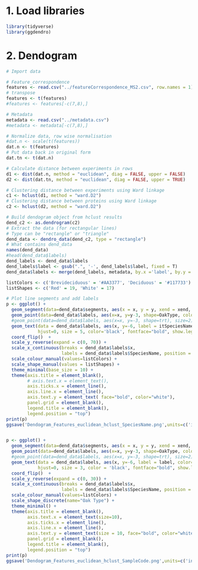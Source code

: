 

# 1. Load libraries

```r
library(tidyverse)
library(ggdendro)
```


# 2. Dendogram


```r
# Import data

# Feature_correspondence
features <- read.csv("../featureCorrespondence_MS2.csv", row.names = 1)
# transpose
features <- t(features)
#features <- features[-c(7,8),]

# Metadata
metadata <- read.csv("../metadata.csv")
#metadata <- metadata[-c(7,8),]

# Normalize data, row wise normalisation
#dat.n <- scale(t(features))
dat.n <- t(features)
# Put data back in original form
dat.tn <- t(dat.n)

# Calculate distance between experiments in rows
d1 <- dist(dat.n, method = "euclidean", diag = FALSE, upper = FALSE)
d2 <- dist(dat.tn, method = "euclidean", diag = FALSE, upper = TRUE)

# Clustering distance between experiments using Ward linkage
c1 <- hclust(d1, method = "ward.D2")
# Clustering distance between proteins using Ward linkage
c2 <- hclust(d2, method = "ward.D2")

# Build dendogram object from hclust results
dend_c2 <- as.dendrogram(c2)
# Extract the data (for rectangular lines)
# Type can be "rectangle" or "triangle"
dend_data <- dendro_data(dend_c2, type = "rectangle")
# What contains dend_data
names(dend_data)
#head(dend_data$labels)
dend_labels <- dend_data$labels
dend_labels$label <- gsub(".", '-', dend_labels$label, fixed = T)
dend_data$labels <- merge(dend_labels, metadata, by.x ='label', by.y = 'SampleCode')

listColors <- c('Brevideciduous' = '#AA3377', 'Deciduous' = '#117733')
listShapes <- c('Red' = 19, 'White' = 17)

# Plot line segments and add labels
p <- ggplot() + 
  geom_segment(data=dend_data$segments, aes(x = x, y = y, xend = xend, yend = yend)) +
  geom_point(data=dend_data$labels, aes(x=x, y=y-3, shape=OakType, color=LeafLife), size=4) + 
  #geom_point(data=dend_data$labels, aes(x=x, y=-3, shape=trt), size=2) + 
  geom_text(data = dend_data$labels, aes(x, y=-6, label = itSpeciesName), parse = T, 
            hjust=0, size = 5, color='black', fontface="bold", show.legend = F) +
  coord_flip()  +
  scale_y_reverse(expand = c(0, 70)) +
  scale_x_continuous(breaks = dend_data$labels$x, 
                     labels = dend_data$labels$SpeciesName, position = "top") +
  scale_colour_manual(values=listColors) +
  scale_shape_manual(values = listShapes) + 
  theme_minimal(base_size = 10) +
  theme(axis.title = element_blank(), 
        # axis.text.x = element_text(), 
        axis.ticks.x = element_line(), 
        axis.line.x = element_line(),
        axis.text.y = element_text( face="bold", color="white"), 
        panel.grid = element_blank(),  
        legend.title = element_blank(),
        legend.position = "top") 
print(p)
ggsave('Dendogram_Features_euclidean_hclust_SpeciesName.png',units=c('in'),width=9,height=6,dpi=300,p)


p <- ggplot() + 
  geom_segment(data=dend_data$segments, aes(x = x, y = y, xend = xend, yend = yend)) +
  geom_point(data=dend_data$labels, aes(x=x, y=y-3, shape=OakType, color=LeafLife), size=3) + 
  #geom_point(data=dend_data$labels, aes(x=x, y=-3, shape=trt), size=2) + 
  geom_text(data = dend_data$labels, aes(x, y=-6, label = label, color=OakType), 
            hjust=0, size = 3, color = 'black', fontface="bold", show.legend = F) +
  coord_flip()  +
  scale_y_reverse(expand = c(0, 30)) +
  scale_x_continuous(breaks = dend_data$labels$x, 
                     labels = dend_data$labels$SpeciesName, position = "top") +
  scale_colour_manual(values=listColors) +
  scale_shape_discrete(name="Oak Type") + 
  theme_minimal() +
  theme(axis.title = element_blank(), 
        axis.text.x = element_text(size=10), 
        axis.ticks.x = element_line(), 
        axis.line.x = element_line(),
        axis.text.y = element_text(size = 10, face="bold", color="white"), 
        panel.grid = element_blank(),  
        legend.title = element_blank(),
        legend.position = "top") 
print(p)
ggsave('Dendogram_Features_euclidean_hclust_SampleCode.png',units=c('in'),width=9,height=6,dpi=300,p)

```


